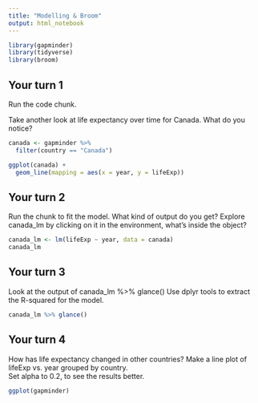 ```yaml
---
title: "Modelling & Broom"
output: html_notebook
---
```


<!-- This file by Charlotte Wickham is licensed under a Creative Commons Attribution 4.0 International License. -->

```r
library(gapminder)
library(tidyverse)
library(broom)
```

## Your turn 1 

Run the code chunk.  

Take another look at life expectancy over time for Canada.  What do you notice? 

```r
canada <- gapminder %>%
  filter(country == "Canada")

ggplot(canada) +
  geom_line(mapping = aes(x = year, y = lifeExp))
```

## Your turn 2

Run the chunk to fit the model.
What kind of output do you get?
Explore canada_lm by clicking on it in the environment, what's inside the object?

```r
canada_lm <- lm(lifeExp ~ year, data = canada)
canada_lm
```

## Your turn 3

Look at the output of canada_lm %>% glance()
Use dplyr tools to extract the R-squared for the model.

```r
canada_lm %>% glance() 
```


## Your turn 4

How has life expectancy changed in other countries?
Make a line plot of lifeExp vs. year grouped by country.  
Set alpha to 0.2, to see the results better.

```r
ggplot(gapminder)


```

